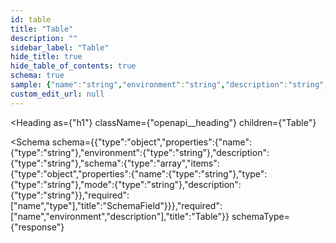 ```yaml
---
id: table
title: "Table"
description: ""
sidebar_label: "Table"
hide_title: true
hide_table_of_contents: true
schema: true
sample: {"name":"string","environment":"string","description":"string","schema":[{"name":"string","type":"string","mode":"string","description":"string"}]}
custom_edit_url: null
---
```



<Heading
  as={"h1"}
  className={"openapi__heading"}
  children={"Table"}
>
</Heading>





<Schema
  schema={{"type":"object","properties":{"name":{"type":"string"},"environment":{"type":"string"},"description":{"type":"string"},"schema":{"type":"array","items":{"type":"object","properties":{"name":{"type":"string"},"type":{"type":"string"},"mode":{"type":"string"},"description":{"type":"string"}},"required":["name","type"],"title":"SchemaField"}}},"required":["name","environment","description"],"title":"Table"}}
  schemaType={"response"}
>
  
</Schema>
            